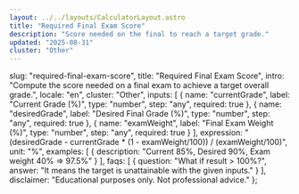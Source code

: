 ```yaml
---
layout: ../../layouts/CalculatorLayout.astro
title: "Required Final Exam Score"
description: "Score needed on the final to reach a target grade."
updated: "2025-08-31"
cluster: "Other"
---
```



  slug: "required-final-exam-score",
  title: "Required Final Exam Score",
  intro: "Compute the score needed on a final exam to achieve a target overall grade.",
  locale: "en",
  cluster: "Other",
  inputs: [
    { name: "currentGrade", label: "Current Grade (%)", type: "number", step: "any", required: true },
    { name: "desiredGrade", label: "Desired Final Grade (%)", type: "number", step: "any", required: true },
    { name: "examWeight", label: "Final Exam Weight (%)", type: "number", step: "any", required: true }
  ],
  expression: "(desiredGrade - currentGrade * (1 - examWeight/100)) / (examWeight/100)",
  unit: "%",
  examples: [
    { description: "Current 85%, Desired 90%, Exam weight 40% ⇒ 97.5%" }
  ],
  faqs: [
    { question: "What if result > 100%?", answer: "It means the target is unattainable with the given inputs." }
  ],
  disclaimer: "Educational purposes only. Not professional advice."
};

<Calculator schema={schema} />
